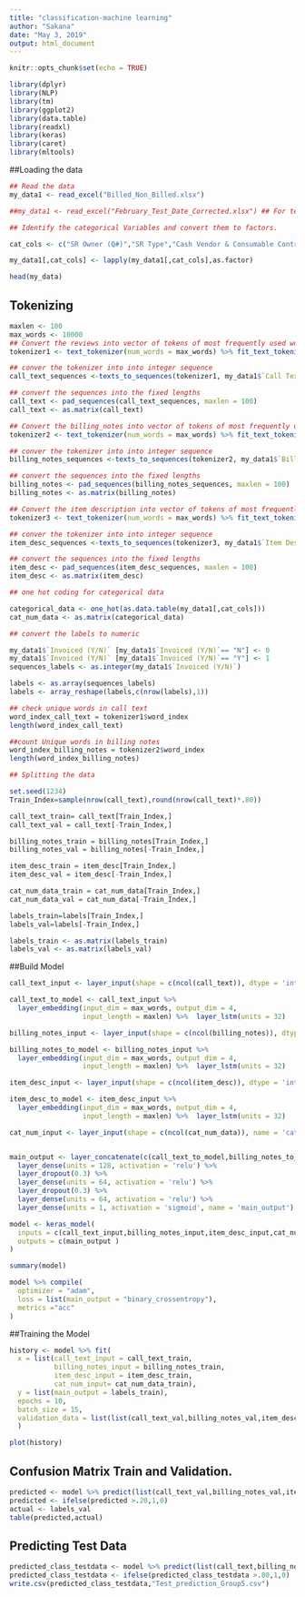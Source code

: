 ```yaml
---
title: "classification-machine learning"
author: "Sakana"
date: "May 3, 2019"
output: html_document
---
```


```r
knitr::opts_chunk$set(echo = TRUE)
```

```r
library(dplyr)
library(NLP)
library(tm)
library(ggplot2)
library(data.table)
library(readxl)
library(keras)
library(caret)
library(mltools)
```

##Loading the data
```r
## Read the data 
my_data1 <- read_excel("Billed_Non_Billed.xlsx")

##my_data1 <- read_excel("February_Test_Date_Corrected.xlsx") ## For test data
```

```r
## Identify the categorical Variables and convert them to factors.

cat_cols <- c("SR Owner (Q#)","SR Type","Cash Vendor & Consumable Contracts","Coverage Type","SR Coverage Hours..11","SR Device","Activity Trouble Code","SR State","Activity Type")

my_data1[,cat_cols] <- lapply(my_data1[,cat_cols],as.factor)

```

```r
head(my_data)
```

## Tokenizing

```r
maxlen <- 100
max_words <- 10000
## Convert the reviews into vector of tokens of most frequently used words.
tokenizer1 <- text_tokenizer(num_words = max_words) %>% fit_text_tokenizer(my_data1$`Call Text`)

## conver the tokenizer into into integer sequence
call_text_sequences <-texts_to_sequences(tokenizer1, my_data1$`Call Text`)

## convert the sequences into the fixed lengths
call_text <- pad_sequences(call_text_sequences, maxlen = 100)
call_text <- as.matrix(call_text)

## Convert the billing_notes into vector of tokens of most frequently used words.
tokenizer2 <- text_tokenizer(num_words = max_words) %>% fit_text_tokenizer(my_data1$`Billing Notes`)

## conver the tokenizer into into integer sequence
billing_notes_sequences <-texts_to_sequences(tokenizer2, my_data1$`Billing Notes`)

## convert the sequences into the fixed lengths
billing_notes <- pad_sequences(billing_notes_sequences, maxlen = 100)
billing_notes <- as.matrix(billing_notes)

## Convert the item description into vector of tokens of most frequently used words.
tokenizer3 <- text_tokenizer(num_words = max_words) %>% fit_text_tokenizer(my_data1$`Item Desc`)

## conver the tokenizer into into integer sequence
item_desc_sequences <-texts_to_sequences(tokenizer3, my_data1$`Item Desc`)

## convert the sequences into the fixed lengths
item_desc <- pad_sequences(item_desc_sequences, maxlen = 100)
item_desc <- as.matrix(item_desc)

## one hot coding for categorical data

categorical_data <- one_hot(as.data.table(my_data1[,cat_cols]))
cat_num_data <- as.matrix(categorical_data)

## convert the labels to numeric

my_data1$`Invoiced (Y/N)` [my_data1$`Invoiced (Y/N)`== "N"] <- 0 
my_data1$`Invoiced (Y/N)` [my_data1$`Invoiced (Y/N)`== "Y"] <- 1 
sequences_labels <- as.integer(my_data1$`Invoiced (Y/N)`)

labels <- as.array(sequences_labels)
labels <- array_reshape(labels,c(nrow(labels),1))
```

```r
## check unique words in call text
word_index_call_text = tokenizer1$word_index
length(word_index_call_text)

##count Unique words in billing notes
word_index_billing_notes = tokenizer2$word_index
length(word_index_billing_notes)

```


```r
## Splitting the data 

set.seed(1234)
Train_Index=sample(nrow(call_text),round(nrow(call_text)*.80))

call_text_train= call_text[Train_Index,]
call_text_val = call_text[-Train_Index,]

billing_notes_train = billing_notes[Train_Index,]
billing_notes_val = billing_notes[-Train_Index,]

item_desc_train = item_desc[Train_Index,]
item_desc_val = item_desc[-Train_Index,]

cat_num_data_train = cat_num_data[Train_Index,]
cat_num_data_val = cat_num_data[-Train_Index,]

labels_train=labels[Train_Index,]
labels_val=labels[-Train_Index,]

labels_train <- as.matrix(labels_train)
labels_val <- as.matrix(labels_val)

```


##Build Model

```r
call_text_input <- layer_input(shape = c(ncol(call_text)), dtype = 'int32', name = 'call_text_input')

call_text_to_model <- call_text_input %>% 
  layer_embedding(input_dim = max_words, output_dim = 4, 
                  input_length = maxlen) %>%  layer_lstm(units = 32)

billing_notes_input <- layer_input(shape = c(ncol(billing_notes)), dtype = 'int32', name = 'billing_notes_input')

billing_notes_to_model <- billing_notes_input %>% 
  layer_embedding(input_dim = max_words, output_dim = 4, 
                  input_length = maxlen) %>%  layer_lstm(units = 32)

item_desc_input <- layer_input(shape = c(ncol(item_desc)), dtype = 'int32', name = 'item_desc_input')

item_desc_to_model <- item_desc_input %>% 
  layer_embedding(input_dim = max_words, output_dim = 4, 
                  input_length = maxlen) %>%  layer_lstm(units = 32)

cat_num_input <- layer_input(shape = c(ncol(cat_num_data)), name = 'cat_num_input')


main_output <- layer_concatenate(c(call_text_to_model,billing_notes_to_model,item_desc_to_model, cat_num_input)) %>%  
  layer_dense(units = 128, activation = 'relu') %>% 
  layer_dropout(0.3) %>%
  layer_dense(units = 64, activation = 'relu') %>% 
  layer_dropout(0.3) %>%
  layer_dense(units = 64, activation = 'relu') %>% 
  layer_dense(units = 1, activation = 'sigmoid', name = 'main_output')
```

```r
model <- keras_model(
  inputs = c(call_text_input,billing_notes_input,item_desc_input,cat_num_input), 
  outputs = c(main_output )
)
```

```r
summary(model)
```


```r
model %>% compile(
  optimizer = "adam",
  loss = list(main_output = "binary_crossentropy"),
  metrics ="acc"
)
```

##Training the Model

```r
history <- model %>% fit(
  x = list(call_text_input = call_text_train,
           billing_notes_input = billing_notes_train,
           item_desc_input = item_desc_train,
           cat_num_input= cat_num_data_train),
  y = list(main_output = labels_train),
  epochs = 10,
  batch_size = 15,
  validation_data = list(list(call_text_val,billing_notes_val,item_desc_val,cat_num_data_val),labels_val)
  )
```

```r
plot(history)
```

## Confusion Matrix Train and Validation.
```r
predicted <- model %>% predict(list(call_text_val,billing_notes_val,item_desc_val,cat_num_data_val))
predicted <- ifelse(predicted >.20,1,0)
actual <- labels_val
table(predicted,actual)
```

## Predicting Test Data 

```r
predicted_class_testdata <- model %>% predict(list(call_text,billing_notes,item_desc,cat_num_data))
predicted_class_testdata <- ifelse(predicted_class_testdata >.80,1,0)
write.csv(predicted_class_testdata,"Test_prediction_Group5.csv")
```

